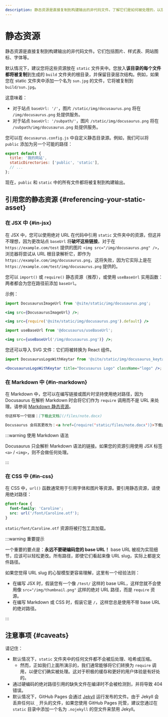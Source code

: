 ```yaml
---
description: 静态资源是直接复制到构建输出的非代码文件。了解它们是如何被处理的，以及使用静态资源的最佳实践。
---
```


# 静态资源

静态资源是直接复制到构建输出的非代码文件。它们包括图片、样式表、网站图标、字体等。

默认情况下，建议您将这些资源放在 `static` 文件夹中。您放入**该目录的每个文件都将被复制**到生成的 `build` 文件夹的根目录，并保留目录层次结构。例如，如果您在 static 文件夹中添加一个名为 `sun.jpg` 的文件，它将被复制到 `build/sun.jpg`。

这意味着：

- 对于站点 `baseUrl: '/'`，图片 `/static/img/docusaurus.png` 将在 `/img/docusaurus.png` 处提供服务。
- 对于站点 `baseUrl: '/subpath/'`，图片 `/static/img/docusaurus.png` 将在 `/subpath/img/docusaurus.png` 处提供服务。

您可以在 `docusaurus.config.js` 中自定义静态目录源。例如，我们可以将 `public` 添加为另一个可能的路径：

```js title="docusaurus.config.js"
export default {
  title: '我的网站',
  staticDirectories: ['public', 'static'],
  // ...
};
```

现在，`public` 和 `static` 中的所有文件都将被复制到构建输出。

## 引用您的静态资源 {#referencing-your-static-asset}

### 在 JSX 中 {#in-jsx}

在 JSX 中，您可以使用绝对 URL 在代码中引用 `static` 文件夹中的资源，但这并不理想，因为更改站点 `baseUrl` 将**破坏这些链接**。对于在 `https://example.com/test` 提供的图片 `<img src="/img/docusaurus.png" />`，浏览器将尝试从 URL 根目录解析它，即作为 `https://example.com/img/docusaurus.png`，这将失败，因为它实际上是在 `https://example.com/test/img/docusaurus.png` 提供的。

您可以 `import()` 或 `require()` 静态资源（推荐），或使用 `useBaseUrl` 实用函数：两者都会为您在路径前添加 `baseUrl`。

示例：

```jsx title="MyComponent.js"
import DocusaurusImageUrl from '@site/static/img/docusaurus.png';

<img src={DocusaurusImageUrl} />;
```

```jsx title="MyComponent.js"
<img src={require('@site/static/img/docusaurus.png').default} />
```

```jsx title="MyComponent.js"
import useBaseUrl from '@docusaurus/useBaseUrl';

<img src={useBaseUrl('/img/docusaurus.png')} />;
```

您还可以导入 SVG 文件：它们将被转换为 React 组件。

```jsx title="MyComponent.js"
import DocusaurusLogoWithKeytar from '@site/static/img/docusaurus_keytar.svg';

<DocusaurusLogoWithKeytar title="Docusaurus Logo" className="logo" />;
```

### 在 Markdown 中 {#in-markdown}

在 Markdown 中，您可以在编写链接或图片时坚持使用绝对路径，因为 Docusaurus 在解析 Markdown 时会将它们作为 `require` 调用而不是 URL 来处理。请参阅 [Markdown 静态资源](./guides/markdown-features/markdown-features-assets.mdx)。

```md
你这样写一个链接：[下载此文档](/files/note.docx)

Docusaurus 会将其更改为：<a href={require('static/files/note.docx')}>下载此文档</a>
```

:::warning 使用 Markdown 语法

Docusaurus 只会解析 Markdown 语法的链接。如果您的资源引用使用 JSX 标签 `<a>` / `<img>`，则不会做任何处理。

:::

### 在 CSS 中 {#in-css}

在 CSS 中，`url()` 函数通常用于引用字体和图片等资源。要引用静态资源，请使用绝对路径：

```css
@font-face {
  font-family: 'Caroline';
  src: url('/font/Caroline.otf');
}
```

`static/font/Caroline.otf` 资源将被打包工具加载。

:::warning 重要提示

一个重要的要点是：**永远不要硬编码您的 base URL！** base URL 被视为实现细节，应该可以轻松更改。所有路径，即使它们看起来像 URL slug，实际上都是文件路径。

如果您觉得 URL slug 的心智模型更容易理解，这里有一个经验法则：

- 在编写 JSX 时，假装您有一个像 `/test/` 这样的 base URL，这样您就不会使用像 `src="/img/thumbnail.png"` 这样的绝对 URL 路径，而是 `require` 资源。
- 在编写 Markdown 或 CSS 时，假装它是 `/`，这样您总是使用不带 base URL 的绝对路径。

:::

## 注意事项 {#caveats}

请记住：

- 默认情况下，`static` 文件夹中的任何文件都不会被后处理、哈希或压缩。
  - 然而，正如我们上面所演示的，我们通常能够将它们转换为 `require` 调用，以便它们确实被处理。这对于积极的缓存和更好的用户体验是有好处的。
- 通过硬编码的绝对路径引用的缺失文件在编译时不会被检测到，并将导致 404 错误。
- 默认情况下，GitHub Pages 会通过 [Jekyll](https://jekyllrb.com/) 运行发布的文件。由于 Jekyll 会丢弃任何以 `_` 开头的文件，如果您使用 GitHub Pages 托管，建议您通过在 `static` 目录中添加一个名为 `.nojekyll` 的空文件来禁用 Jekyll。
